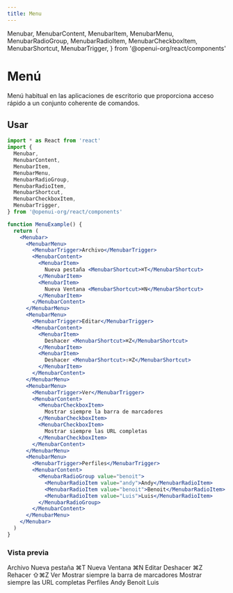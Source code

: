 ```yaml
---
title: Menu
---
```


  Menubar,
  MenubarContent,
  MenubarItem,
  MenubarMenu,
  MenubarRadioGroup,
  MenubarRadioItem,
  MenubarCheckboxItem,
  MenubarShortcut,
  MenubarTrigger,
} from '@openui-org/react/components'

# Menú

Menú habitual en las aplicaciones de escritorio que proporciona acceso rápido a un conjunto coherente de comandos.

## Usar

```jsx
import * as React from 'react'
import {
  Menubar,
  MenubarContent,
  MenubarItem,
  MenubarMenu,
  MenubarRadioGroup,
  MenubarRadioItem,
  MenubarShortcut,
  MenubarCheckboxItem,
  MenubarTrigger,
} from '@openui-org/react/components'

function MenuExample() {
  return (
    <Menubar>
      <MenubarMenu>
        <MenubarTrigger>Archivo</MenubarTrigger>
        <MenubarContent>
          <MenubarItem>
            Nueva pestaña <MenubarShortcut>⌘T</MenubarShortcut>
          </MenubarItem>
          <MenubarItem>
            Nueva Ventana <MenubarShortcut>⌘N</MenubarShortcut>
          </MenubarItem>
        </MenubarContent>
      </MenubarMenu>
      <MenubarMenu>
        <MenubarTrigger>Editar</MenubarTrigger>
        <MenubarContent>
          <MenubarItem>
            Deshacer <MenubarShortcut>⌘Z</MenubarShortcut>
          </MenubarItem>
          <MenubarItem>
            Deshacer <MenubarShortcut>⇧⌘Z</MenubarShortcut>
          </MenubarItem>
        </MenubarContent>
      </MenubarMenu>
      <MenubarMenu>
        <MenubarTrigger>Ver</MenubarTrigger>
        <MenubarContent>
          <MenubarCheckboxItem>
            Mostrar siempre la barra de marcadores
          </MenubarCheckboxItem>
          <MenubarCheckboxItem>
            Mostrar siempre las URL completas
          </MenubarCheckboxItem>
        </MenubarContent>
      </MenubarMenu>
      <MenubarMenu>
        <MenubarTrigger>Perfiles</MenubarTrigger>
        <MenubarContent>
          <MenubarRadioGroup value="benoit">
            <MenubarRadioItem value="andy">Andy</MenubarRadioItem>
            <MenubarRadioItem value="benoit">Benoit</MenubarRadioItem>
            <MenubarRadioItem value="Luis">Luis</MenubarRadioItem>
          </MenubarRadioGroup>
        </MenubarContent>
      </MenubarMenu>
    </Menubar>
  )
}
```

### Vista previa

<Preview>
  <Menubar>
    <MenubarMenu>
      <MenubarTrigger>Archivo</MenubarTrigger>
      <MenubarContent>
        <MenubarItem>
          Nueva pestaña <MenubarShortcut>⌘T</MenubarShortcut>
        </MenubarItem>
        <MenubarItem>
          Nueva Ventana <MenubarShortcut>⌘N</MenubarShortcut>
        </MenubarItem>
      </MenubarContent>
    </MenubarMenu>
    <MenubarMenu>
      <MenubarTrigger>Editar</MenubarTrigger>
      <MenubarContent>
        <MenubarItem>
          Deshacer <MenubarShortcut>⌘Z</MenubarShortcut>
        </MenubarItem>
        <MenubarItem>
          Rehacer <MenubarShortcut>⇧⌘Z</MenubarShortcut>
        </MenubarItem>
      </MenubarContent>
    </MenubarMenu>
    <MenubarMenu>
      <MenubarTrigger>Ver</MenubarTrigger>
      <MenubarContent>
        <MenubarCheckboxItem>
          Mostrar siempre la barra de marcadores
        </MenubarCheckboxItem>
        <MenubarCheckboxItem>
          Mostrar siempre las URL completas
        </MenubarCheckboxItem>
      </MenubarContent>
    </MenubarMenu>
    <MenubarMenu>
      <MenubarTrigger>Perfiles</MenubarTrigger>
      <MenubarContent>
        <MenubarRadioGroup value="benoit">
          <MenubarRadioItem value="andy">Andy</MenubarRadioItem>
          <MenubarRadioItem value="benoit">Benoit</MenubarRadioItem>
          <MenubarRadioItem value="Luis">Luis</MenubarRadioItem>
        </MenubarRadioGroup>
      </MenubarContent>
    </MenubarMenu>
  </Menubar>
</Preview>
